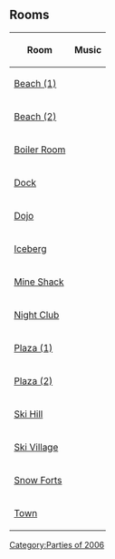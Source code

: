 {{CPW|Summer Party 2006|Festa de Verão 2006}}
==Rooms==
{|class="wikitable" style="margin: 1em auto;"
!Room!!Music
|-
|[[Media:ArtworkRooms0615Beach10.swf|Beach (1)]]||{{n/a|?}}
|-
|[[Media:ArtworkRooms0615Beach11.swf|Beach (2)]]||{{n/a|?}}
|-
|[[Media:ArtworkRooms0615Boiler12.swf|Boiler Room]]||{{n/a|?}}
|-
|[[Media:ArtworkRooms0615Dock12.swf|Dock]]||{{n/a|?}}
|-
|[[Media:ArtworkRooms0615Dojo11.swf|Dojo]]||{{n/a|?}}
|-
|[[Media:ArtworkRooms0615Berg11.swf|Iceberg]]||{{n/a|?}}
|-
|[[Media:ArtworkRooms0615Shack10.swf|Mine Shack]]||{{n/a|?}}
|-
|[[Media:ArtworkRooms0615Dance15.swf|Night Club]]||{{n/a|?}}
|-
|[[Media:ArtworkRooms0615Plaza18.swf|Plaza (1)]]||{{n/a|?}}
|-
|[[Media:ArtworkRooms0615Plaza19.swf|Plaza (2)]]||{{n/a|?}}
|-
|[[Media:ArtworkRooms0516Mtn11.swf|Ski Hill]]||{{n/a|?}}
|-
|[[Media:ArtworkRooms0615Village12.swf|Ski Village]]||{{n/a|?}}
|-
|[[Media:ArtworkRooms0615Forts13.swf|Snow Forts]]||{{n/a|?}}
|-
|[[Media:ArtworkRooms0615Town12.swf|Town]]||{{n/a|?}}
|}


{{Parties}}
[[Category:Parties of 2006]]